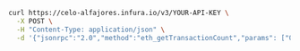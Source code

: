 
<Tabs>
  <TabItem value="cURL">

```bash
curl https://celo-alfajores.infura.io/v3/YOUR-API-KEY \
  -X POST \
  -H "Content-Type: application/json" \
  -d '{"jsonrpc":"2.0","method":"eth_getTransactionCount","params": ["0xc94770007dda54cF92009BFF0dE90c06F603a09f","0x5bad55"],"id":1}'
```

  </TabItem>
</Tabs>
